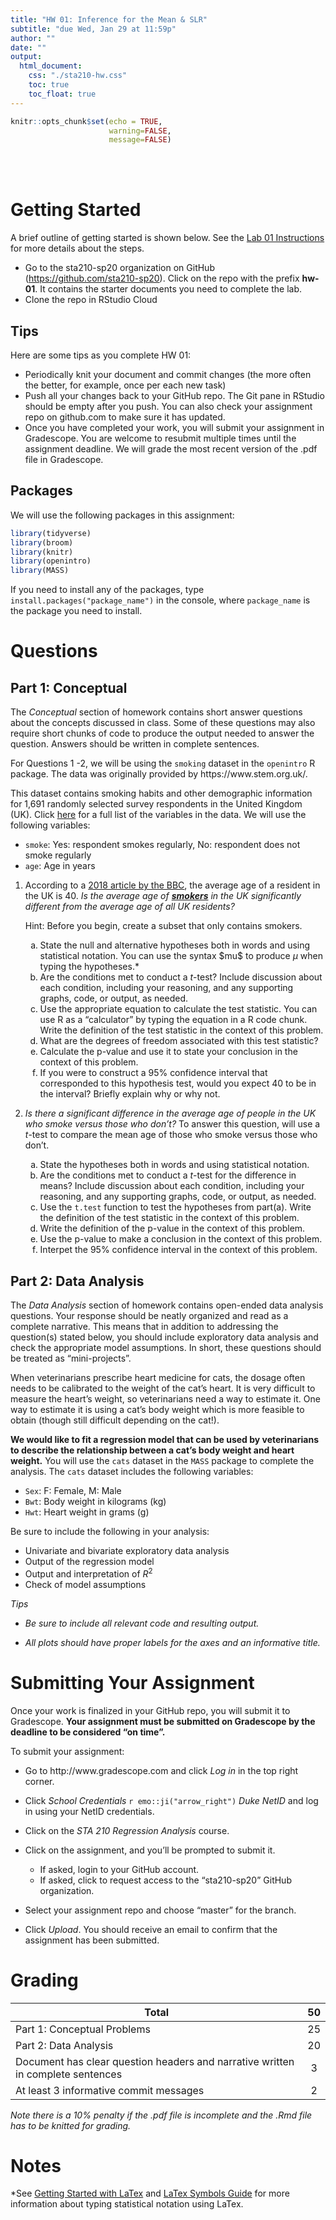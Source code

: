 ```yaml
---
title: "HW 01: Inference for the Mean & SLR"
subtitle: "due Wed, Jan 29 at 11:59p"
author: ""
date: ""
output: 
  html_document:
    css: "./sta210-hw.css"
    toc: true
    toc_float: true
---
```


```r
knitr::opts_chunk$set(echo = TRUE,
                      warning=FALSE,
                      message=FALSE)
```
<br><br>

# Getting Started

A brief outline of getting started is shown below. See the [Lab 01 Instructions](https://www2.stat.duke.edu/courses/Spring20/sta210.001/labs/lab-01-review-r.html) for more details about the steps. 

- Go to the sta210-sp20 organization on GitHub ([https://github.com/sta210-sp20](https://github.com/sta210-sp20)). Click on the repo with the prefix **hw-01**. It contains the starter documents you need to complete the lab.
- Clone the repo in RStudio Cloud

## Tips

Here are some tips as you complete HW 01:

- Periodically knit your document and commit changes (the more often the better, for example, once per each new task)
- Push all your changes back to your GitHub repo. The Git pane in RStudio should be empty after you push. You can also check your assignment repo on github.com to make sure it has updated.
- Once you have completed your work, you will submit your assignment in Gradescope. You are welcome to resubmit multiple times until the assignment deadline. We will grade the most recent version of the .pdf file in Gradescope.

## Packages 

We will use the following packages in this assignment: 

```r
library(tidyverse)
library(broom)
library(knitr)
library(openintro)
library(MASS)
```

If you need to install any of the packages, type `install.packages("package_name")` in the console, where `package_name` is the package you need to install. 

# Questions

## Part 1: Conceptual

The *Conceptual* section of homework contains short answer questions about the concepts discussed in class. Some of these questions may also require short chunks of code to produce the output needed to answer the question. Answers should be written in complete sentences.

For Questions 1 -2, we will be using the `smoking` dataset in the `openintro` R package. The data was originally provided by https://www.stem.org.uk/. 

This dataset contains smoking habits and other demographic information for 1,691 randomly selected survey respondents in the United Kingdom (UK). Click [here](https://www.openintro.org/data/index.php?data=smoking) for a full list of the variables in the data. We will use the following variables: 


- `smoke`: Yes: respondent smokes regularly, No: respondent does not smoke regularly 
- `age`:  Age in years 


1. According to a [2018 article by the BBC](https://www.bbc.com/news/uk-43316697), the average age of a resident in the UK is 40. *Is the average age of <u>**smokers**</u> in the UK significantly different from the average age of all UK residents?* 

    Hint: Before you begin, create a subset that only contains smokers.

    a. State the null and alternative hypotheses both in words and using statistical notation.  You can use the syntax \$mu\$ to produce $\mu$ when typing the hypotheses.* 
    b. Are the conditions met to conduct a *t*-test? Include discussion about each condition, including your reasoning, and any supporting graphs, code, or output, as needed.
    c. Use the appropriate equation to calculate the test statistic. You can use R as a "calculator" by typing the equation in a R code chunk. Write the definition of the test statistic in the context of this problem. 
    d. What are the degrees of freedom associated with this test statistic?
    e. Calculate the p-value and use it to state your conclusion in the context of this problem. 
    f. If you were to construct a 95% confidence interval that corresponded to this hypothesis test, would you expect 40 to be in the interval? Briefly explain why or why not.

2. *Is there a significant difference in the average age of people in the UK who smoke versus those who don't?* To answer this question, will use a *t*-test to compare the mean age of those who smoke versus those who don't. 

    a. State the hypotheses both in words and using statistical notation.
    b. Are the conditions met to conduct a *t*-test for the difference in means? Include discussion about each condition, including your reasoning, and any supporting graphs, code, or output, as needed.
    c. Use the `t.test` function to test the hypotheses from part(a). Write the definition of the test statistic in the context of this problem. 
    d. Write the definition of the p-value in the context of this problem.
    e. Use the p-value to make a conclusion in the context of this problem. 
    f. Interpet the 95% confidence interval in the context of this problem. 

## Part 2: Data Analysis

The *Data Analysis* section of homework contains open-ended data analysis questions. Your response should be neatly organized and read as a complete narrative. This means that in addition to addressing the question(s) stated below, you should include exploratory data analysis and check the appropriate model assumptions. In short, these questions should be treated as "mini-projects".

When veterinarians prescribe heart medicine for cats, the dosage often needs to be calibrated to the weight of the cat's heart. It is very difficult to measure the heart's weight, so veterinarians need a way to estimate it. One way to estimate it is using a cat's body weight which is more feasible to obtain (though still difficult depending on the cat!).

**We would like to fit a regression model that can be used by veterinarians to describe the relationship between a cat's body weight and heart weight.** You will use the `cats` dataset in the `MASS` package to complete the analysis. The `cats` dataset includes the following variables: 

- `Sex`: F: Female, M: Male
- `Bwt`: Body weight in kilograms (kg) 
- `Hwt`: Heart weight in grams (g) 

Be sure to include the following in your analysis: 

- Univariate and bivariate exploratory data analysis
- Output of the regression model 
- Output and interpretation of $R^2$
- Check of model assumptions 
  
*Tips*

-  *Be sure to include all relevant code and resulting output.*

- *All plots should have proper labels for the axes and an informative title.* 

# Submitting Your Assignment

Once your work is finalized in your GitHub repo, you will submit it to Gradescope. **Your assignment must be submitted on Gradescope by the deadline to be considered "on time".**

To submit your assignment: 

- Go to http://www.gradescope.com and click *Log in* in the top right corner. 

- Click *School Credentials* `r emo::ji("arrow_right")` *Duke NetID* and log in using your NetID credentials.

- Click on the *STA 210 Regression Analysis* course. 

- Click on the assignment, and you'll be prompted to submit it.
    - If asked, login to your GitHub account.
    - If asked, click to request access to the "sta210-sp20" GitHub organization. 
  
- Select your assignment repo and choose "master" for the branch. 

- Click *Upload*. You should receive an email to confirm that the assignment has been submitted.


# Grading

| **Total** | **50** |
|-------------------------------------------------------------|:--:|
| Part 1: Conceptual Problems | 25 |
| Part 2: Data Analysis | 20 |
| Document has clear question headers and narrative written in complete sentences| 3 	|
| At least 3 informative commit messages 	| 2 	|


*Note there is a 10% penalty if the .pdf file is incomplete and the .Rmd file has to be knitted for grading.*

# Notes

*See [Getting Started with LaTex](https://artofproblemsolving.com/wiki/index.php/LaTeX:LaTeX_on_AoPS#Getting_Started_with_LaTeX) and [LaTex Symbols Guide](https://artofproblemsolving.com/wiki/index.php/LaTeX:Symbols#Greek_Letters) for more information about typing statistical notation using LaTex.

